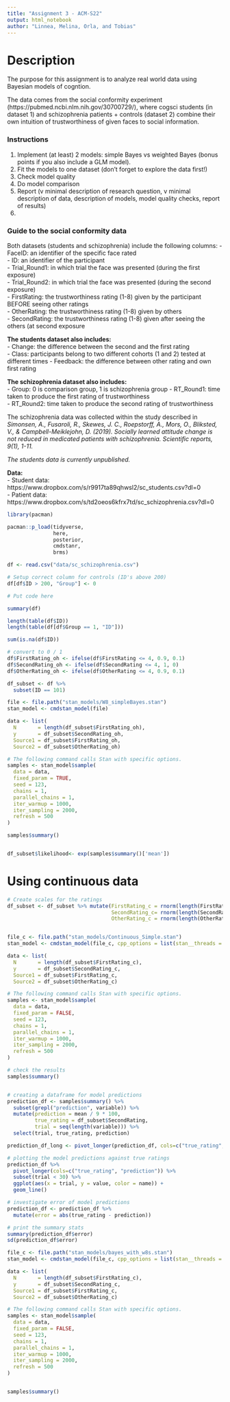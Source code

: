 ```yaml
---
title: "Assignment 3 - ACM-S22"
output: html_notebook
author: "Linnea, Melina, Orla, and Tobias"
---
```


# Description
The purpose for this assignment is to analyze real world data using Bayesian models of cogntion.  

The data comes from the social conformity experiment (https://pubmed.ncbi.nlm.nih.gov/30700729/), where cogsci students (in dataset 1) and schizophrenia patients + controls (dataset 2) combine their own intuition of trustworthiness of given faces to social information.

### Instructions
1. Implement (at least) 2 models: simple Bayes vs weighted Bayes (bonus points if you also include a GLM model).  
2. Fit the  models to one dataset (don't forget to explore the data first!)  
3. Check model quality  
4. Do model comparison  
5. Report (v minimal description of research question, v minimal description of data, description of models, model quality checks, report of results)  
6. [optional]: parameter/model recovery

### Guide to the social conformity data
Both datasets (students and schizophrenia) include the following columns:
- FaceID: an identifier of the specific face rated  
- ID: an identifier of the participant  
- Trial_Round1: in which trial the face was presented (during the first exposure)  
- Trial_Round2: in which trial the face was presented (during the second exposure)  
- FirstRating: the trustworthiness rating (1-8) given by the participant BEFORE seeing other ratings  
- OtherRating: the trustworthiness rating (1-8) given by others  
- SecondRating: the trustworthiness rating (1-8) given after seeing the others (at second exposure  

**The students dataset also includes:**  
- Change: the difference between the second and the first rating  
- Class: participants belong to two different cohorts (1 and 2) tested at different times - Feedback: the difference between other rating and own first rating  

**The schizophrenia dataset also includes:**  
- Group: 0 is comparison group, 1 is schizophrenia group 
- RT_Round1: time taken to produce the first rating of trustworthiness   
- RT_Round2: time taken to produce the second rating of trustworthiness  

The schizophrenia data was collected within the study described in *Simonsen, A., Fusaroli, R., Skewes, J. C., Roepstorff, A., Mors, O., Bliksted, V., & Campbell-Meiklejohn, D. (2019). Socially learned attitude change is not reduced in medicated patients with schizophrenia. Scientific reports, 9(1), 1-11.*

*The students data is currently unpublished.*

**Data:**  
- Student data: https://www.dropbox.com/s/r9917ta89qhwsl2/sc_students.csv?dl=0  
- Patient data: https://www.dropbox.com/s/td2oeos6kfrx7td/sc_schizophrenia.csv?dl=0  


```r

library(pacman)

pacman::p_load(tidyverse,
               here,
               posterior,
               cmdstanr,
               brms)

df <- read.csv("data/sc_schizophrenia.csv")


```



```r
# Setup correct column for controls (ID's above 200)
df[df$ID > 200, "Group"] <- 0

# Put code here

summary(df)

length(table(df$ID))
length(table(df[df$Group == 1, "ID"]))

sum(is.na(df$ID))

# convert to 0 / 1
df$FirstRating_oh <- ifelse(df$FirstRating <= 4, 0.9, 0.1)
df$SecondRating_oh <- ifelse(df$SecondRating <= 4, 1, 0)
df$OtherRating_oh <- ifelse(df$OtherRating <= 4, 0.9, 0.1)

df_subset <- df %>% 
  subset(ID == 101)

```

```r

file <- file.path("stan_models/W8_simpleBayes.stan")
stan_model <- cmdstan_model(file)

data <- list(
  N       = length(df_subset$FirstRating_oh),
  y       = df_subset$SecondRating_oh,
  Source1 = df_subset$FirstRating_oh,
  Source2 = df_subset$OtherRating_oh)

# The following command calls Stan with specific options.
samples <- stan_model$sample(
  data = data,
  fixed_param = TRUE, 
  seed = 123,
  chains = 1,
  parallel_chains = 1,
  iter_warmup = 1000,
  iter_sampling = 2000,
  refresh = 500
)

samples$summary()


df_subset$likelihood<- exp(samples$summary()['mean'])

```


# Using continuous data 
```r
# Create scales for the ratings 
df_subset <- df_subset %>% mutate(FirstRating_c = rnorm(length(FirstRating), FirstRating * 9, 0) / 100,
                                  SecondRating_c= rnorm(length(SecondRating), SecondRating * 9, 0) / 100,
                                  OtherRating_c = rnorm(length(OtherRating), OtherRating * 9, 0) / 100)


file_c <- file.path("stan_models/Continuous_Simple.stan")
stan_model <- cmdstan_model(file_c, cpp_options = list(stan__threads = TRUE))

data <- list(
  N       = length(df_subset$FirstRating_c),
  y       = df_subset$SecondRating_c,
  Source1 = df_subset$FirstRating_c,
  Source2 = df_subset$OtherRating_c)

# The following command calls Stan with specific options.
samples <- stan_model$sample(
  data = data,
  fixed_param = FALSE, 
  seed = 123,
  chains = 1,
  parallel_chains = 1,
  iter_warmup = 1000,
  iter_sampling = 2000,
  refresh = 500
)

# check the results 
samples$summary()


# creating a dataframe for model predictions
prediction_df <- samples$summary() %>%
  subset(grepl("prediction", variable)) %>%
  mutate(prediction = mean / 9 * 100,
         true_rating = df_subset$SecondRating,
         trial = seq(length(variable))) %>%
  select(trial, true_rating, prediction)

prediction_df_long <- pivot_longer(prediction_df, cols=c("true_rating", "prediction"))

# plotting the model predictions against true ratings
prediction_df %>%
  pivot_longer(cols=c("true_rating", "prediction")) %>%
  subset(trial < 30) %>%
  ggplot(aes(x = trial, y = value, color = name)) +
  geom_line()

# investigate error of model predictions
prediction_df <- prediction_df %>%
  mutate(error = abs(true_rating - prediction))

# print the summary stats
summary(prediction_df$error)
sd(prediction_df$error)

```






```r

file_c <- file.path("stan_models/bayes_with_w8s.stan")
stan_model <- cmdstan_model(file_c, cpp_options = list(stan__threads = TRUE))

data <- list(
  N       = length(df_subset$FirstRating_c),
  y       = df_subset$SecondRating_c,
  Source1 = df_subset$FirstRating_c,
  Source2 = df_subset$OtherRating_c)

# The following command calls Stan with specific options.
samples <- stan_model$sample(
  data = data,
  fixed_param = FALSE, 
  seed = 123,
  chains = 1,
  parallel_chains = 1,
  iter_warmup = 1000,
  iter_sampling = 2000,
  refresh = 500
)


samples$summary()



```










